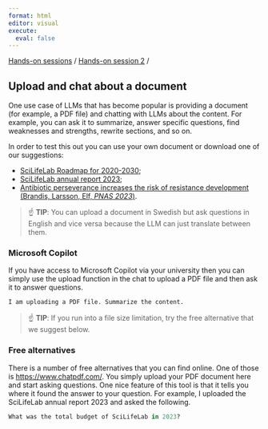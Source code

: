 ```yaml
---
format: html
editor: visual
execute:
  eval: false
---
```


[Hands-on sessions](index.html) / [Hands-on session 2](exercise_session_2.html) /

## Upload and chat about a document

One use case of LLMs that has become popular is providing a document (for example, a PDF file) and chatting with LLMs about the content. For example, you can ask it to summarize, answer specific questions, find weaknesses and strengths, rewrite sections, and so on.

In order to test this out you can use your own document or download one of our suggestions:

-   <a href="https://www.scilifelab.se/wp-content/uploads/2020/05/scilifelab-roadmap-2020-2030_final.pdf">SciLifeLab Roadmap for 2020-2030</a>;
-   <a href="https://www.scilifelab.se/wp-content/uploads/2024/02/SciLifeLab-arsrapport-2023.pdf">SciLifeLab annual report 2023</a>;
-   [Antibiotic perseverance increases the risk of resistance development (Brandis, Larsson, Elf, *PNAS 2023*)](https://www.pnas.org/doi/pdf/10.1073/pnas.2216216120?download=true).

> ☝️ **TIP**: You can upload a document in Swedish but ask questions in English and vice versa because the LLM can just translate between them.

### Microsoft Copilot

If you have access to Microsoft Copilot via your university then you can simply use the upload function in the chat to upload a PDF file and then ask it to answer questions.

```r
I am uploading a PDF file. Summarize the content.
```

> ☝️ **TIP**: If you run into a file size limitation, try the free alternative that we suggest below.

### Free alternatives

There is a number of free alternatives that you can find online. One of those is <a href="https://www.chatpdf.com/">https://www.chatpdf.com/</a>. You simply upload your PDF document here and start asking questions. One nice feature of this tool is that it tells you where it found the answer to your question. For example, I uploaded the SciLifeLab annual report 2023 and asked the following.

```r
What was the total budget of SciLifeLab in 2023?
```
